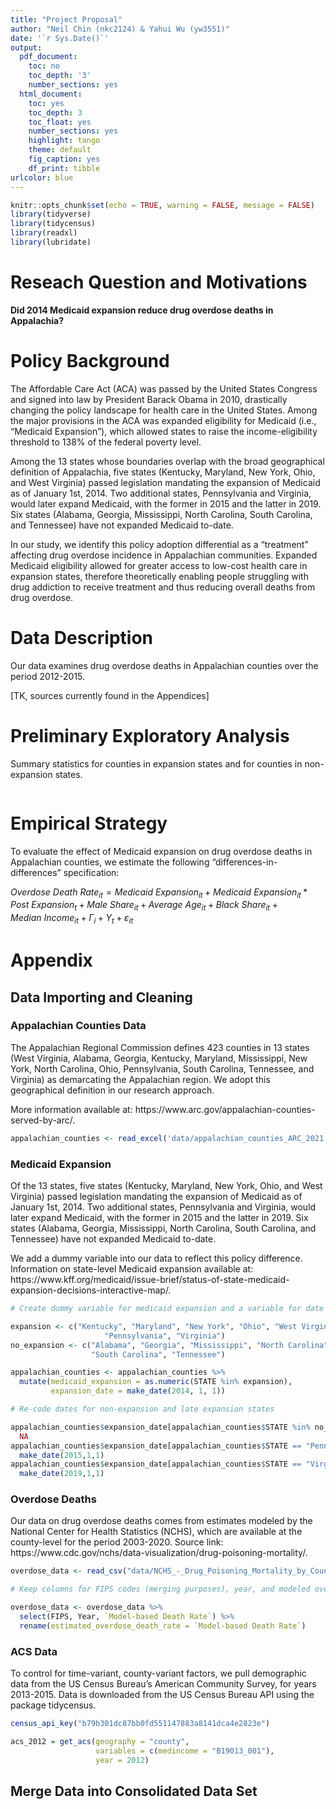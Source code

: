 ```yaml
---
title: "Project Proposal"
author: "Neil Chin (nkc2124) & Yahui Wu (yw3551)"
date: '`r Sys.Date()`'
output:
  pdf_document:
    toc: no
    toc_depth: '3'
    number_sections: yes
  html_document:
    toc: yes
    toc_depth: 3
    toc_float: yes
    number_sections: yes
    highlight: tango
    theme: default
    fig_caption: yes
    df_print: tibble
urlcolor: blue
---
```


```r
knitr::opts_chunk$set(echo = TRUE, warning = FALSE, message = FALSE)
library(tidyverse) 
library(tidycensus)
library(readxl)
library(lubridate)
```

# Reseach Question and Motivations

**Did 2014 Medicaid expansion reduce drug overdose deaths in Appalachia?**

# Policy Background

The Affordable Care Act (ACA) was passed by the United States Congress and signed into law by President Barack Obama in 2010, drastically changing the policy landscape for health care in the United States. Among the major provisions in the ACA was expanded eligibility for Medicaid (i.e., "Medicaid Expansion"), which allowed states to raise the income-eligibility threshold to 138% of the federal poverty level. 

Among the 13 states whose boundaries overlap with the broad geographical definition of Appalachia, five states (Kentucky, Maryland, New York, Ohio, and West Virginia) passed legislation mandating the expansion of Medicaid as of January 1st, 2014. Two additional states, Pennsylvania and Virginia, would later expand Medicaid, with the former in 2015 and the latter in 2019. Six states (Alabama, Georgia, Mississippi, North Carolina, South Carolina, and Tennessee) have not expanded Medicaid to-date. 

In our study, we identify this policy adoption differential as a "treatment" affecting drug overdose incidence in Appalachian communities. Expanded Medicaid eligibility allowed for greater access to low-cost health care in expansion states, therefore theoretically enabling people struggling with drug addiction to receive treatment and thus reducing overall deaths from drug overdose.

# Data Description

Our data examines drug overdose deaths in Appalachian counties over the period 2012-2015.

[TK, sources currently found in the Appendices]

# Preliminary Exploratory Analysis

Summary statistics for counties in expansion states and for counties in non-expansion states.

```r
```

# Empirical Strategy

To evaluate the effect of Medicaid expansion on drug overdose deaths in Appalachian counties, we estimate the following "differences-in-differences" specification:

$Overdose~Death~Rate_{it} =  Medicaid~Expansion_{it} + Medicaid~Expansion_{it}*Post~Expansion_{t} + Male~Share_{it} + Average ~Age_{it} + Black~Share_{it} + Median~Income_{it} + \Gamma_{i} + \Upsilon_{t} + \varepsilon_{it}$

# Appendix

## Data Importing and Cleaning

### Appalachian Counties Data

The Appalachian Regional Commission defines 423 counties in 13 states (West Virginia, Alabama, Georgia, Kentucky, Maryland, Mississippi, New York, North Carolina, Ohio, Pennsylvania, South Carolina, Tennessee, and Virginia) as demarcating the Appalachian region. We adopt this geographical definition in our research approach.

More information available at: https://www.arc.gov/appalachian-counties-served-by-arc/.

```r
appalachian_counties <- read_excel('data/appalachian_counties_ARC_2021.xlsx')
```

### Medicaid Expansion

Of the 13 states, five states (Kentucky, Maryland, New York, Ohio, and West Virginia) passed legislation mandating the expansion of Medicaid as of January 1st, 2014. Two additional states, Pennsylvania and Virginia, would later expand Medicaid, with the former in 2015 and the latter in 2019. Six states (Alabama, Georgia, Mississippi, North Carolina, South Carolina, and Tennessee) have not expanded Medicaid to-date.

We add a dummy variable into our data to reflect this policy difference. Information on state-level Medicaid expansion available at: https://www.kff.org/medicaid/issue-brief/status-of-state-medicaid-expansion-decisions-interactive-map/.

```r
# Create dummy variable for medicaid expansion and a variable for date of expansion

expansion <- c("Kentucky", "Maryland", "New York", "Ohio", "West Virginia",
                     "Pennsylvania", "Virginia")
no_expansion <- c("Alabama", "Georgia", "Mississippi", "North Carolina", 
                  "South Carolina", "Tennessee")

appalachian_counties <- appalachian_counties %>% 
  mutate(medicaid_expansion = as.numeric(STATE %in% expansion),
         expansion_date = make_date(2014, 1, 1))

# Re-code dates for non-expansion and late expansion states

appalachian_counties$expansion_date[appalachian_counties$STATE %in% no_expansion] <-
  NA 
appalachian_counties$expansion_date[appalachian_counties$STATE == "Pennsylvania"] <-
  make_date(2015,1,1)
appalachian_counties$expansion_date[appalachian_counties$STATE == "Virginia"] <-
  make_date(2019,1,1)

```

### Overdose Deaths

Our data on drug overdose deaths comes from estimates modeled by the National Center for Health Statistics (NCHS), which are available at the county-level for the period 2003-2020. Source link: https://www.cdc.gov/nchs/data-visualization/drug-poisoning-mortality/.

```r
overdose_data <- read_csv("data/NCHS_-_Drug_Poisoning_Mortality_by_County__United_States.csv")

# Keep columns for FIPS codes (merging purposes), year, and modeled overdose deaths

overdose_data <- overdose_data %>% 
  select(FIPS, Year, `Model-based Death Rate`) %>%
  rename(estimated_overdose_death_rate = `Model-based Death Rate`)
```

### ACS Data

To control for time-variant, county-variant factors, we pull demographic data from the US Census Bureau's American Community Survey, for years 2013-2015. Data is downloaded from the US Census Bureau API using the package tidycensus.

```r

census_api_key("b79b301dc87bb0fd551147883a8141dca4e2823e")

acs_2012 = get_acs(geography = "county",
                   variables = c(medincome = "B19013_001"),
                   year = 2012)
```

## Merge Data into Consolidated Data Set

```r

```

